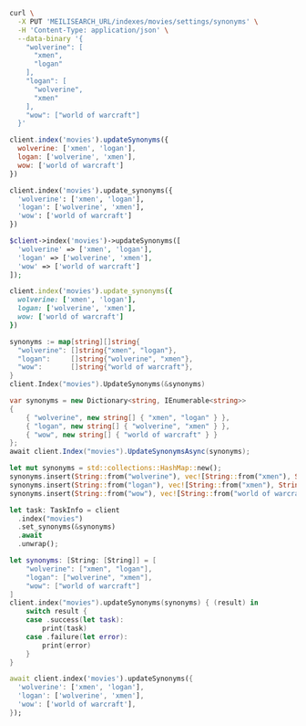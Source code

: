 <CodeGroup>

```bash cURL
curl \
  -X PUT 'MEILISEARCH_URL/indexes/movies/settings/synonyms' \
  -H 'Content-Type: application/json' \
  --data-binary '{
    "wolverine": [
      "xmen",
      "logan"
    ],
    "logan": [
      "wolverine",
      "xmen"
    ],
    "wow": ["world of warcraft"]
  }'
```

```javascript JS
client.index('movies').updateSynonyms({
  wolverine: ['xmen', 'logan'],
  logan: ['wolverine', 'xmen'],
  wow: ['world of warcraft']
})
```

```python Python
client.index('movies').update_synonyms({
  'wolverine': ['xmen', 'logan'],
  'logan': ['wolverine', 'xmen'],
  'wow': ['world of warcraft']
})
```

```php PHP
$client->index('movies')->updateSynonyms([
  'wolverine' => ['xmen', 'logan'],
  'logan' => ['wolverine', 'xmen'],
  'wow' => ['world of warcraft']
]);
```

```ruby Ruby
client.index('movies').update_synonyms({
  wolverine: ['xmen', 'logan'],
  logan: ['wolverine', 'xmen'],
  wow: ['world of warcraft']
})
```

```go Go
synonyms := map[string][]string{
  "wolverine": []string{"xmen", "logan"},
  "logan":     []string{"wolverine", "xmen"},
  "wow":       []string{"world of warcraft"},
}
client.Index("movies").UpdateSynonyms(&synonyms)
```

```csharp C#
var synonyms = new Dictionary<string, IEnumerable<string>>
{
    { "wolverine", new string[] { "xmen", "logan" } },
    { "logan", new string[] { "wolverine", "xmen" } },
    { "wow", new string[] { "world of warcraft" } }
};
await client.Index("movies").UpdateSynonymsAsync(synonyms);
```

```rust Rust
let mut synonyms = std::collections::HashMap::new();
synonyms.insert(String::from("wolverine"), vec![String::from("xmen"), String::from("logan")]);
synonyms.insert(String::from("logan"), vec![String::from("xmen"), String::from("wolverine")]);
synonyms.insert(String::from("wow"), vec![String::from("world of warcraft")]);

let task: TaskInfo = client
  .index("movies")
  .set_synonyms(&synonyms)
  .await
  .unwrap();
```

```swift Swift
let synonyms: [String: [String]] = [
    "wolverine": ["xmen", "logan"],
    "logan": ["wolverine", "xmen"],
    "wow": ["world of warcraft"]
]
client.index("movies").updateSynonyms(synonyms) { (result) in
    switch result {
    case .success(let task):
        print(task)
    case .failure(let error):
        print(error)
    }
}
```

```dart Dart
await client.index('movies').updateSynonyms({
  'wolverine': ['xmen', 'logan'],
  'logan': ['wolverine', 'xmen'],
  'wow': ['world of warcraft'],
});
```
</CodeGroup>